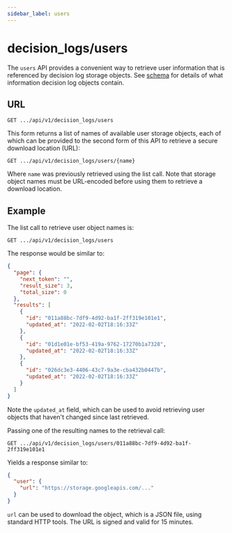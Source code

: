 ```yaml
---
sidebar_label: users
---
```


# decision_logs/users

The `users` API provides a convenient way to retrieve user information that is referenced by decision log storage
objects. See [schema](/docs/decision-logs-guide/schemas) for details of what information decision log objects contain.

## URL

`GET .../api/v1/decision_logs/users`

This form returns a list of names of available user storage objects, each of which can be provided to the
second form of this API to retrieve a secure download location (URL):

`GET .../api/v1/decision_logs/users/{name}`

Where `name` was previously retrieved using the list call. Note that storage object names must be
URL-encoded before using them to retrieve a download location.

## Example

The list call to retrieve user object names is:

`GET .../api/v1/decision_logs/users`

The response would be similar to:

```json
{
  "page": {
    "next_token": "",
    "result_size": 3,
    "total_size": 0
  },
  "results": [
    {
      "id": "011a88bc-7df9-4d92-ba1f-2ff319e101e1",
      "updated_at": "2022-02-02T18:16:33Z"
    },
    {
      "id": "01d1e01e-bf53-419a-9762-17270b1a7328",
      "updated_at": "2022-02-02T18:16:33Z"
    },
    {
      "id": "026dc3e3-4406-43c7-9a3e-cba432b0447b",
      "updated_at": "2022-02-02T18:16:33Z"
    }
  ]
}
```

Note the `updated_at` field, which can be used to avoid retrieving user objects that haven't changed since last
retrieved.

Passing one of the resulting names to the retrieval call:

`GET .../api/v1/decision_logs/users/011a88bc-7df9-4d92-ba1f-2ff319e101e1`

Yields a response similar to:

```json
{
  "user": {
    "url": "https://storage.googleapis.com/..."
  }
}
```

`url` can be used to download the object, which is a JSON file, using standard HTTP tools. The URL is signed
and valid for 15 minutes.
